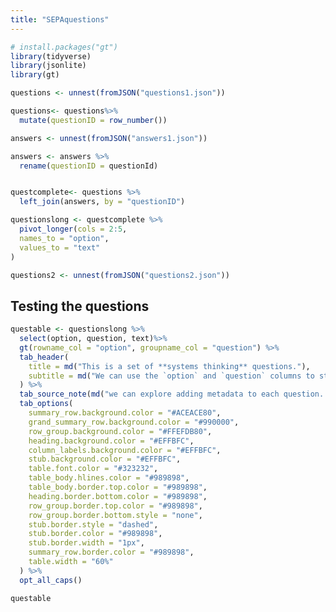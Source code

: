 ```yaml
---
title: "SEPAquestions"
---
```


```r
# install.packages("gt")
library(tidyverse)
library(jsonlite)
library(gt)

questions <- unnest(fromJSON("questions1.json"))

questions<- questions%>%
  mutate(questionID = row_number())

answers <- unnest(fromJSON("answers1.json"))

answers <- answers %>%
  rename(questionID = questionId)


questcomplete<- questions %>%
  left_join(answers, by = "questionID")

questionslong <- questcomplete %>%
  pivot_longer(cols = 2:5, 
  names_to = "option",    
  values_to = "text" 
)

questions2 <- unnest(fromJSON("questions2.json"))

```


## Testing the questions

```r
questable <- questionslong %>%
  select(option, question, text)%>%
  gt(rowname_col = "option", groupname_col = "question") %>%
  tab_header(
    title = md("This is a set of **systems thinking** questions."),
    subtitle = md("We can use the `option` and `question` columns to structure the table")
  ) %>%
  tab_source_note(md("we can explore adding metadata to each question..."))%>%
  tab_options(
    summary_row.background.color = "#ACEACE80",
    grand_summary_row.background.color = "#990000",
    row_group.background.color = "#FFEFDB80",
    heading.background.color = "#EFFBFC",
    column_labels.background.color = "#EFFBFC",
    stub.background.color = "#EFFBFC",
    table.font.color = "#323232",
    table_body.hlines.color = "#989898",
    table_body.border.top.color = "#989898",
    heading.border.bottom.color = "#989898",
    row_group.border.top.color = "#989898",
    row_group.border.bottom.style = "none",
    stub.border.style = "dashed",
    stub.border.color = "#989898",
    stub.border.width = "1px",
    summary_row.border.color = "#989898",
    table.width = "60%"
  ) %>%
  opt_all_caps()

questable

```
